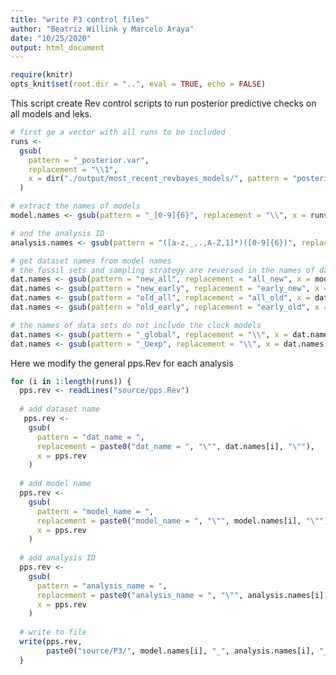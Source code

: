 ```yaml
---
title: "write P3 control files"
author: "Beatriz Willink y Marcelo Araya"
date: "10/25/2020"
output: html_document
---
```

```r
require(knitr)
opts_knit$set(root.dir = "..", eval = TRUE, echo = FALSE)
```

This script create Rev control scripts to run posterior predictive checks on all models and leks.
```r
# first ge a vector with all runs to be included
runs <-
  gsub(
    pattern = "_posterior.var",
    replacement = "\\1",
    x = dir("./output/most_recent_revbayes_models/", pattern = "posterior.var")
  )

# extract the names of models
model.names <- gsub(pattern = "_[0-9]{6}", replacement = "\\", x = runs)

# and the analysis ID
analysis.names <- gsub(pattern = "([a-z,_,.,A-Z,1]*)([0-9]{6})", replacement = "\\2", x = runs)

# get dataset names from model names
# the fossil sets and sampling strategy are reversed in the names of datasets
dat.names <- gsub(pattern = "new_all", replacement = "all_new", x = model.names)
dat.names <- gsub(pattern = "new_early", replacement = "early_new", x = dat.names)
dat.names <- gsub(pattern = "old_all", replacement = "all_old", x = dat.names)
dat.names <- gsub(pattern = "old_early", replacement = "early_old", x = dat.names)

# the names of data sets do not include the clock models
dat.names <- gsub(pattern = "_global", replacement = "\\", x = dat.names)
dat.names <- gsub(pattern = "_Uexp", replacement = "\\", x = dat.names)
```

Here we modify the general pps.Rev for each analysis
```r
for (i in 1:length(runs)) {
  pps.rev <- readLines("source/pps.Rev")
   
  # add dataset name
   pps.rev <-
    gsub(
      pattern = "dat_name = ",
      replacement = paste0("dat_name = ", "\"", dat.names[i], "\""),
      x = pps.rev
    )
   
  # add model name
  pps.rev <-
    gsub(
      pattern = "model_name = ",
      replacement = paste0("model_name = ", "\"", model.names[i], "\""),
      x = pps.rev
    )
  
  # add analysis ID
  pps.rev <-
    gsub(
      pattern = "analysis_name = ",
      replacement = paste0("analysis_name = ", "\"", analysis.names[i], "\""),
      x = pps.rev
    )
  
  # write to file
  write(pps.rev,
        paste0("source/P3/", model.names[i], "_", analysis.names[i], "_pps.Rev"))
  }
```

